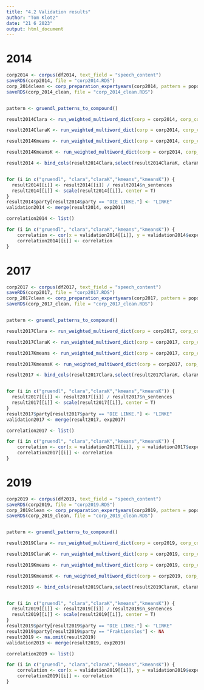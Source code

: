 ```yaml
---
title: "4.2 Validation results"
author: "Tom Klotz"
date: "21 6 2023"
output: html_document
---
```


#############################################################
# 2014
#############################################################

```r
corp2014 <- corpus(df2014, text_field = "speech_content")
saveRDS(corp2014, file = "corp2014.RDS")
corp_2014clean <- corp_preparation_expertyears(corp2014, pattern = popdictR::gruendl_terms)
saveRDS(corp_2014_clean, file = "corp_2014_clean.RDS")


pattern <- gruendl_patterns_to_compound()

result2014Clara <- run_weighted_multiword_dict(corp = corp2014, corp_compund = corp_2014_clean, pattern = pattern, pattern_name = "gruendl", pattern_weight = dfClaraJaccard, pattern_weight_name = "clara", include_main_dict = TRUE,include_totals = TRUE)

result2014ClaraK <- run_weighted_multiword_dict(corp = corp2014, corp_compund = corp_2014_clean, pattern = pattern, pattern_weight = dfClaraKJaccard,pattern_weight_name = "claraK", include_main_dict = F,include_totals = F)

result2014Kmeans <- run_weighted_multiword_dict(corp = corp2014, corp_compund = corp_2014_clean, pattern = pattern, pattern_weight = dfKmeans, pattern_weight_name = "kmeans", include_main_dict = F,include_totals = F)

result2014KmeansK <- run_weighted_multiword_dict(corp = corp2014, corp_compund = corp_2014_clean, pattern = pattern, pattern_weight = dfKmeansK, pattern_weight_name = "kmeansK", include_main_dict = F,include_totals = F)

result2014 <- bind_cols(result2014Clara,select(result2014ClaraK, claraK), select(result2014Kmeans, kmeans), select(result2014KmeansK, kmeansK))


for (i in c("gruendl", "clara","claraK","kmeans","kmeansK")) {
  result2014[[i]] <- result2014[[i]] / result2014$n_sentences
  result2014[[i]] <- scale(result2014[[i]], center = T)
}
result2014$party[result2014$party == "DIE LINKE."] <- "LINKE"
validation2014 <- merge(result2014, exp2014)

correlation2014 <- list()

for (i in c("gruendl", "clara","claraK","kmeans","kmeansK")) {
    correlation <- cor(x = validation2014[[i]], y = validation2014$expert_rating, method = "pearson")
    correlation2014[[i]] <- correlation 
}


```


#############################################################
# 2017
#############################################################

```r
corp2017 <- corpus(df2017, text_field = "speech_content")
saveRDS(corp2017, file = "corp2017.RDS")
corp_2017clean <- corp_preparation_expertyears(corp2017, pattern = popdictR::gruendl_terms)
saveRDS(corp_2017_clean, file = "corp_2017_clean.RDS")


pattern <- gruendl_patterns_to_compound()

result2017Clara <- run_weighted_multiword_dict(corp = corp2017, corp_compund = corp_2017_clean, pattern = pattern, pattern_name = "gruendl", pattern_weight = dfClaraJaccard, pattern_weight_name = "clara", include_main_dict = TRUE,include_totals = TRUE)

result2017ClaraK <- run_weighted_multiword_dict(corp = corp2017, corp_compund = corp_2017_clean, pattern = pattern, pattern_weight = dfClaraKJaccard,pattern_weight_name = "claraK", include_main_dict = F,include_totals = F)

result2017Kmeans <- run_weighted_multiword_dict(corp = corp2017, corp_compund = corp_2017_clean, pattern = pattern, pattern_weight = dfKmeans, pattern_weight_name = "kmeans", include_main_dict = F,include_totals = F)

result2017KmeansK <- run_weighted_multiword_dict(corp = corp2017, corp_compund = corp_2017_clean, pattern = pattern, pattern_weight = dfKmeansK, pattern_weight_name = "kmeansK", include_main_dict = F,include_totals = F)

result2017 <- bind_cols(result2017Clara,select(result2017ClaraK, claraK), select(result2017Kmeans, kmeans), select(result2017KmeansK, kmeansK))


for (i in c("gruendl", "clara","claraK","kmeans","kmeansK")) {
  result2017[[i]] <- result2017[[i]] / result2017$n_sentences
  result2017[[i]] <- scale(result2017[[i]], center = T)
}
result2017$party[result2017$party == "DIE LINKE."] <- "LINKE"
validation2017 <- merge(result2017, exp2017)

correlation2017 <- list()

for (i in c("gruendl", "clara","claraK","kmeans","kmeansK")) {
    correlation <- cor(x = validation2017[[i]], y = validation2017$expert_rating, method = "pearson")
    correlation2017[[i]] <- correlation 
}


```



#############################################################
# 2019
#############################################################

```r
corp2019 <- corpus(df2019, text_field = "speech_content")
saveRDS(corp2019, file = "corp2019.RDS")
corp_2019clean <- corp_preparation_expertyears(corp2019, pattern = popdictR::gruendl_terms)
saveRDS(corp_2019_clean, file = "corp_2019_clean.RDS")


pattern <- gruendl_patterns_to_compound()

result2019Clara <- run_weighted_multiword_dict(corp = corp2019, corp_compund = corp_2019_clean, pattern = pattern, pattern_name = "gruendl", pattern_weight = dfClaraJaccard, pattern_weight_name = "clara", include_main_dict = TRUE,include_totals = TRUE)

result2019ClaraK <- run_weighted_multiword_dict(corp = corp2019, corp_compund = corp_2019_clean, pattern = pattern, pattern_weight = dfClaraKJaccard,pattern_weight_name = "claraK", include_main_dict = F,include_totals = F)

result2019Kmeans <- run_weighted_multiword_dict(corp = corp2019, corp_compund = corp_2019_clean, pattern = pattern, pattern_weight = dfKmeans, pattern_weight_name = "kmeans", include_main_dict = F,include_totals = F)

result2019KmeansK <- run_weighted_multiword_dict(corp = corp2019, corp_compund = corp_2019_clean, pattern = pattern, pattern_weight = dfKmeansK, pattern_weight_name = "kmeansK", include_main_dict = F,include_totals = F)

result2019 <- bind_cols(result2019Clara,select(result2019ClaraK, claraK), select(result2019Kmeans, kmeans), select(result2019KmeansK, kmeansK))


for (i in c("gruendl", "clara","claraK","kmeans","kmeansK")) {
  result2019[[i]] <- result2019[[i]] / result2019$n_sentences
  result2019[[i]] <- scale(result2019[[i]], center = T)
}
result2019$party[result2019$party == "DIE LINKE."] <- "LINKE"
result2019$party[result2019$party == "Fraktionslos"] <- NA
result2019 <- na.omit(result2019)
validation2019 <- merge(result2019, exp2019)

correlation2019 <- list()

for (i in c("gruendl", "clara","claraK","kmeans","kmeansK")) {
    correlation <- cor(x = validation2019[[i]], y = validation2019$expert_rating, method = "pearson")
    correlation2019[[i]] <- correlation 
}


```